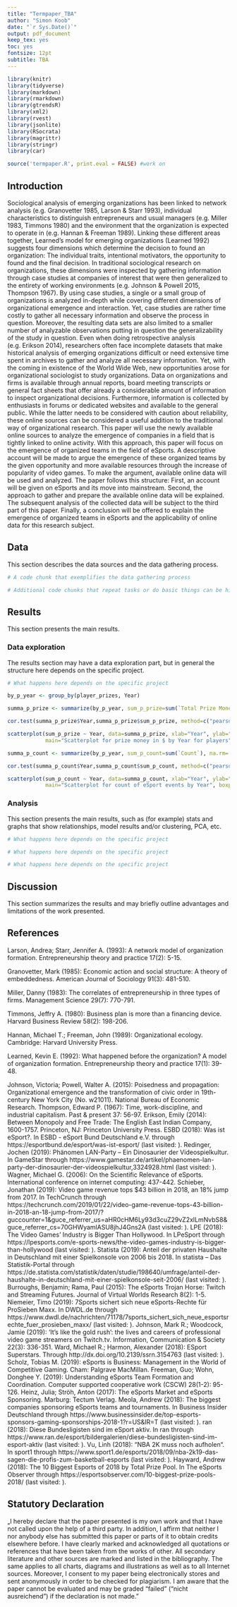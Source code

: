 ```yaml
---
title: "Termpaper_TBA"
author: "Simon Koob"
date: "`r Sys.Date()`"
output: pdf_document
keep_tex: yes
toc: yes
fontsize: 12pt
subtitle: TBA
---
```



```r
library(knitr)
library(tidyverse)
library(markdown)
library(rmarkdown)
library(gtrendsR)
library(xml2)
library(rvest)
library(jsonlite)
library(RSocrata)
library(magrittr)
library(stringr)
library(car)

```


```r
source('termpaper.R', print.eval = FALSE) #work on

```


## Introduction

Sociological analysis of emerging organizations has been linked to network analysis (e.g. Granovetter 1985, Larson & Starr 1993), individual characteristics to distinguish entrepreneurs and usual managers (e.g. Miller 1983, Timmons 1980) and the environment that the organization is expected to operate in (e.g. Hannan & Freeman 1989). Linking these different areas together, Learned’s model for emerging organizations (Learned 1992) suggests four dimensions which determine the decision to found an organization: The individual traits, intentional motivators, the opportunity to found and the final decision. In traditional sociological research on organizations, these dimensions were inspected by gathering information through case studies at companies of interest that were then generalized to the entirety of working environments (e.g. Johnson & Powell 2015, Thompson 1967). By using case studies, a single or a small group of organizations is analyzed in-depth while covering different dimensions of organizational emergence and interaction. Yet, case studies are rather time costly to gather all necessary information and observe the process in question. Moreover, the resulting data sets are also limited to a smaller number of analyzable observations putting in question the generalizability of the study in question. Even when doing retrospective analysis (e.g. Erikson 2014), researchers often face incomplete datasets that make historical analysis of emerging organizations difficult or need extensive time spent in archives to gather and analyze all necessary information.
Yet, with the coming in existence of the World Wide Web, new opportunities arose for organizational sociologist to study organizations. Data on organizations and firms is available through annual reports, board meeting transcripts or general fact sheets that offer already a considerable amount of information to inspect organizational decisions. Furthermore, information is collected by enthusiasts in forums or dedicated websites and available to the general public. While the latter needs to be considered with caution about reliability, these online sources can be considered a useful addition to the traditional way of organizational research. This paper will use the newly available online sources to analyze the emergence of companies in a field that is tightly linked to online activity.
With this approach, this paper will focus on the emergence of organized teams in the field of eSports. A descriptive account will be made to argue the emergence of these organized teams by the given opportunity and more available resources through the increase of popularity of video games. To make the argument, available online data will be used and analyzed. The paper follows this structure: First, an account will be given on eSports and its move into mainstream. Second, the approach to gather and prepare the available online data will be explained. The subsequent analysis of the collected data will be subject to the third part of this paper. Finally, a conclusion will be offered to explain the emergence of organized teams in eSports and the applicability of online data for this research subject. 



## Data

This section describes the data sources and the data gathering process.

```r
# A code chunk that exemplifies the data gathering process
```

```r
# Additional code chunks that repeat tasks or do basic things can be hidden
```

## Results

This section presents the main results.

### Data exploration

The results section may have a data exploration part, but in general the structure here depends on the specific project.

```r
# What happens here depends on the specific project
```

```r
by_p_year <- group_by(player_prizes, Year)

summa_p_prize <- summarize(by_p_year, sum_p_prize=sum(`Total Prize Money in $`), na.rm= TRUE)

cor.test(summa_p_prize$Year,summa_p_prize$sum_p_prize, method=c("pearson"))

scatterplot(sum_p_prize ~ Year, data=summa_p_prize, xlab="Year", ylab="Money in Dollar", 
            main="Scatterplot for prize money in $ by Year for players", boxplot=FALSE, smooth=FALSE)

summa_p_count <- summarize(by_p_year, sum_p_count=sum(`Count`), na.rm= TRUE)

cor.test(summa_p_count$Year,summa_p_count$sum_p_count, method=c("pearson"))

scatterplot(sum_p_count ~ Year, data=summa_p_count, xlab="Year", ylab="Count of events", 
            main="Scatterplot for count of eSport events by Year", boxplot=FALSE, smooth=FALSE)


```

### Analysis

This section presents the main results, such as (for example) stats and graphs that show relationships, model results and/or clustering, PCA, etc.

```r
# What happens here depends on the specific project
```

```r
# What happens here depends on the specific project
```

```r
# What happens here depends on the specific project
```

## Discussion

This section summarizes the results and may briefly outline advantages and limitations of the work presented.

## References

Larson, Andrea; Starr, Jennifer A. (1993): A network model of organization formation. Entrepreneurship theory and practice 17(2): 5-15.

Granovetter, Mark (1985): Economic action and social structure: A theory of embeddedness. American Journal of Sociology 91(3): 481-510.

Miller, Danny (1983): The correlates of entrepreneurship in three types of firms. Management Science 29(7): 770-791.

Timmons, Jeffry A. (1980): Business plan is more than a financing device. Harvard Business Review 58(2): 198-206.

Hannan, Michael T.; Freeman, John (1989): Organizational ecology. Cambridge: Harvard University Press.

Learned, Kevin E. (1992): What happened before the organization? A model of organization formation. Entrepreneurship theory and practice 17(1): 39-48.

Johnson, Victoria; Powell, Walter A. (2015): Poisedness and propagation: Organizational emergence and the transformation of civic order in 19th-century New York City (No. w21011). National Bureau of Economic Research.
Thompson, Edward P. (1967): Time, work-discipline, and industrial capitalism. Past & present 37: 56-97.
Erikson, Emily (2014): Between Monopoly and Free Trade: The English East Indian Company, 1600-1757. Princeton, NJ: Princeton University Press.
ESBD (2018): Was ist eSport?. In ESBD -  eSport Bund Deutschland e.V. through https://esportbund.de/esport/was-ist-esport/ (last visited: ).
Redinger, Jochen (2019): Phänomen LAN-Party – Ein Dinosaurier der Videospielkultur. In GameStar through https://www.gamestar.de/artikel/phaenomen-lan-party-der-dinosaurier-der-videospielkultur,3324928.html (last visited: ).
Wagner, Michael G. (2006): On the Scientific Relevance of eSports. International conference on internet computing: 437-442.
Schieber, Jonathan (2019): Video game revenue tops $43 billion in 2018, an 18% jump from 2017. In TechCrunch through https://techcrunch.com/2019/01/22/video-game-revenue-tops-43-billion-in-2018-an-18-jump-from-2017/?guccounter=1&guce_referrer_us=aHR0cHM6Ly93d3cuZ29vZ2xlLmNvbS8&guce_referrer_cs=70GHWyamlASU8jhJ4Gns2A (last visited: ).
LPE (2018): The Video Games’ Industry is Bigger Than Hollywood. In LPeSport through https://lpesports.com/e-sports-news/the-video-games-industry-is-bigger-than-hollywood (last visited: ).
Statista (2019): Anteil der privaten Haushalte in Deutschland mit einer Spielkonsole von 2006 bis 2018. In statista – Das Statistik-Portal through https://de.statista.com/statistik/daten/studie/198640/umfrage/anteil-der-haushalte-in-deutschland-mit-einer-spielkonsole-seit-2006/ (last visited: ).
Burroughs, Benjamin; Rama, Paul (2015): The eSports Trojan Horse: Twitch and Streaming Futures. Journal of Virtual Worlds Research 8(2): 1-5.
Niemeier, Timo (2019): 7Sports sichert sich neue eSports-Rechte für ProSieben Maxx. In DWDL.de through https://www.dwdl.de/nachrichten/71178/7sports_sichert_sich_neue_esportsrechte_fuer_prosieben_maxx/ (last visited: ).
Johnson, Mark R.; Woodcock, Jamie (2019): ‘It’s like the gold rush’: the lives and careers of professional video game streamers on Twitch.tv. Information, Communication & Society 22(3): 336-351.
Ward, Michael R.; Harmon, Alexander (2018): ESport Superstars. Through http://dx.doi.org/10.2139/ssrn.3154763 (last visited: ).
Scholz, Tobias M. (2019): eSports is Business: Management in the World of Competitive Gaming. Cham: Palgrave MacMillan.
Freeman, Guo; Wohn, Donghee Y. (2019): Understanding eSports Team Formation and Coordination. Computer supported cooperative work (CSCW) 28(1-2): 95-126.
Heinz, Julia; Ströh, Anton (2017): The eSports Market and eSports Sponsoring. Marburg: Tectum Verlag.
Meola, Andrew (2018): The biggest companies sponsoring eSports teams and tournaments. In Business Insider Deutschland through https://www.businessinsider.de/top-esports-sponsors-gaming-sponsorships-2018-1?r=US&IR=T (last visited: ).
ran (2018): Diese Bundesligisten sind im eSport aktiv. In ran through https://www.ran.de/esport/bildergalerien/diese-bundesligisten-sind-im-esport-aktiv (last visited: ).
Vu, Linh (2018): “NBA 2K muss noch aufholen“. In sport1 through https://www.sport1.de/esports/2018/09/nba-2k19-das-sagen-die-profis-zum-basketball-esports  (last visited: ).
Hayward, Andrew (2018): The 10 Biggest Esports of 2018 by Total Prize Pool. In The eSports Observer through https://esportsobserver.com/10-biggest-prize-pools-2018/ (last visited: ).

## Statutory Declaration
„I hereby declare that the paper presented is my own work and that I have not called upon the help of a third party. In addition, I affirm that neither I nor anybody else has submitted this paper or parts of it to obtain credits elsewhere before. I have clearly marked and acknowledged all quotations or references that have been taken from the works of other. All secondary literature and other sources are marked and listed in the bibliography. The same applies to all charts, diagrams and illustrations as well as to all Internet sources. Moreover, I consent to my paper being electronically stores and sent anonymously in order to be checked for plagiarism. I am aware that the paper cannot be evaluated and may be graded “failed” (“nicht ausreichend”) if the declaration is not made.”




